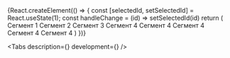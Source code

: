 

<Meta title='Components/SegmentedControl' component={SegmentedControl} id='SegmentedControl' />

<!-- Canvas -->

<Story name='SegmentedControl'>
    {React.createElement(() => {
        const [selectedId, setSelectedId] = React.useState(1);
        const handleChange = (id) => setSelectedId(id)
        return (
            <SegmentedControl
                size={select('size', ['xs', 'xxs'], 'xs')}
                shape={select('shape', ['rounded', 'rectangular'], 'rectangular')}
                onChange={handleChange}
                selectedId={selectedId}
            >
                <Segment id={1} title='Сегмент 1'>Сегмент 1</Segment>
                <Segment id={2} title='Сегмент 2'>Сегмент 2</Segment>
                <Segment id={3} title='Сегмент 3'>Сегмент 3</Segment>
                <Segment id={4} title='Сегмент 4'>Сегмент 4</Segment>
                <Segment id={5} title='Сегмент 4'>Сегмент 4</Segment>
                <Segment id={6} title='Сегмент 4'>Сегмент 4</Segment>
                <Segment id={7} title='Сегмент 4'>Сегмент 4</Segment>
                <Segment id={8} title='Сегмент 4'>Сегмент 4</Segment>
            </SegmentedControl>
        )
    })}
</Story>

<!-- Docs -->

<ComponentHeader
    name='SegmentedControl'
    version={version}
    package='@alfalab/core-components/segmented-control'
    design='https://www.figma.com/file/cdNnkh2QdxuvYLrBm4cubM/branch/HdEcrs2QMpvWPPHgfUIq2q/Web-%3A%3A-Core-Default-Components?node-id=75987%3A83551&t=eZpYvbDpqVyYyLV9-0'
    children='Используется для переключения или фильтрации контента.'
/>

<Tabs
    description={<Description />}
    development={<Development />}
/>
